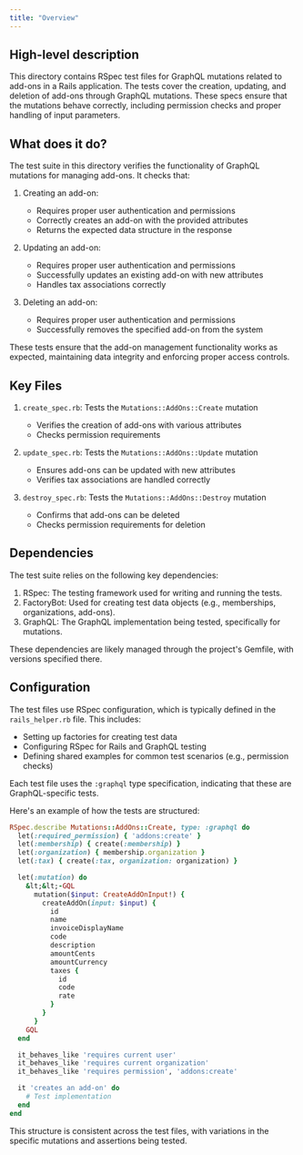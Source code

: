 ```yaml
---
title: "Overview"
---
```


## High-level description
This directory contains RSpec test files for GraphQL mutations related to add-ons in a Rails application. The tests cover the creation, updating, and deletion of add-ons through GraphQL mutations. These specs ensure that the mutations behave correctly, including permission checks and proper handling of input parameters.

## What does it do?
The test suite in this directory verifies the functionality of GraphQL mutations for managing add-ons. It checks that:

1. Creating an add-on:
   - Requires proper user authentication and permissions
   - Correctly creates an add-on with the provided attributes
   - Returns the expected data structure in the response

2. Updating an add-on:
   - Requires proper user authentication and permissions
   - Successfully updates an existing add-on with new attributes
   - Handles tax associations correctly

3. Deleting an add-on:
   - Requires proper user authentication and permissions
   - Successfully removes the specified add-on from the system

These tests ensure that the add-on management functionality works as expected, maintaining data integrity and enforcing proper access controls.

## Key Files
1. `create_spec.rb`: Tests the `Mutations::AddOns::Create` mutation
   - Verifies the creation of add-ons with various attributes
   - Checks permission requirements

2. `update_spec.rb`: Tests the `Mutations::AddOns::Update` mutation
   - Ensures add-ons can be updated with new attributes
   - Verifies tax associations are handled correctly

3. `destroy_spec.rb`: Tests the `Mutations::AddOns::Destroy` mutation
   - Confirms that add-ons can be deleted
   - Checks permission requirements for deletion

## Dependencies
The test suite relies on the following key dependencies:

1. RSpec: The testing framework used for writing and running the tests.
2. FactoryBot: Used for creating test data objects (e.g., memberships, organizations, add-ons).
3. GraphQL: The GraphQL implementation being tested, specifically for mutations.

These dependencies are likely managed through the project's Gemfile, with versions specified there.

## Configuration
The test files use RSpec configuration, which is typically defined in the `rails_helper.rb` file. This includes:

- Setting up factories for creating test data
- Configuring RSpec for Rails and GraphQL testing
- Defining shared examples for common test scenarios (e.g., permission checks)

Each test file uses the `:graphql` type specification, indicating that these are GraphQL-specific tests.

Here's an example of how the tests are structured:

```ruby
RSpec.describe Mutations::AddOns::Create, type: :graphql do
  let(:required_permission) { 'addons:create' }
  let(:membership) { create(:membership) }
  let(:organization) { membership.organization }
  let(:tax) { create(:tax, organization: organization) }

  let(:mutation) do
    &lt;&lt;-GQL
      mutation($input: CreateAddOnInput!) {
        createAddOn(input: $input) {
          id
          name
          invoiceDisplayName
          code
          description
          amountCents
          amountCurrency
          taxes {
            id
            code
            rate
          }
        }
      }
    GQL
  end

  it_behaves_like 'requires current user'
  it_behaves_like 'requires current organization'
  it_behaves_like 'requires permission', 'addons:create'

  it 'creates an add-on' do
    # Test implementation
  end
end
```

This structure is consistent across the test files, with variations in the specific mutations and assertions being tested.